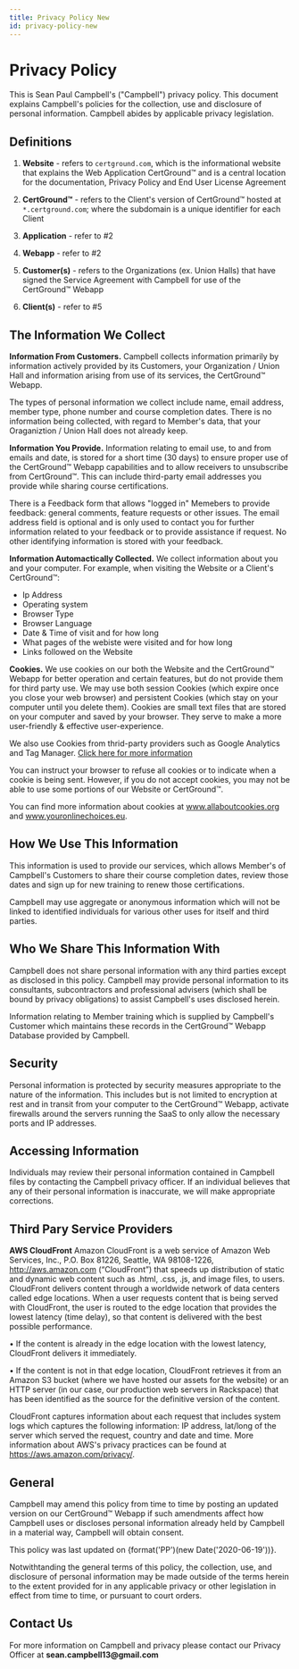 ```yaml
---
title: Privacy Policy New
id: privacy-policy-new
---
```



# Privacy Policy

This is Sean Paul Campbell's ("Campbell") privacy policy. This document explains Campbell's policies for the collection, use and disclosure of personal information. Campbell abides by applicable privacy legislation.

## Definitions

  1. **Website** - refers to `certground.com`, which is the informational website that explains the Web Application CertGround™️ and is a central location for the documentation, Privacy Policy and End User License Agreement

  2. **CertGround™️** - refers to the Client's version of CertGround™️ hosted at `*.certground.com`; where the subdomain is a unique identifier for each Client

  3. **Application** - refer to #2

  4. **Webapp** - refer to #2

  5. **Customer(s)** - refers to the Organizations (ex. Union Halls) that have signed the Service Agreement with Campbell for use of the CertGround™️ Webapp

  6. **Client(s)** - refer to #5

## The Information We Collect

**Information From Customers.**
Campbell collects information primarily by information actively provided by its Customers, your Organization / Union Hall and information arising from use of its services, the CertGround™️ Webapp.

The types of personal information we collect include name, email address, member type, phone number and course completion dates. There is no information being collected, with regard to Member's data, that your Oraganiztion / Union Hall does not already keep.

**Information You Provide.**
Information relating to email use, to and from emails and date, is stored for a short time (30 days) to ensure proper use of the CertGround™️ Webapp capabilities and to allow receivers to unsubscribe from CertGround™️. This can include third-party email addresses you provide while sharing course certifications.

There is a Feedback form that allows "logged in" Memebers to provide feedback: general comments, feature requests or other issues. The email address field is optional and is only used to contact you for further information related to your feedback or to provide assistance if request. No other identifying information is stored with your feedback.

**Information Automactically Collected.**
We collect information about you and your computer. For example, when visiting the Website or a Client's CertGround™️:

- Ip Address
- Operating system
- Browser Type
- Browser Language
- Date & Time of visit and for how long
- What pages of the webiste were visited and for how long
- Links followed on the Website

**Cookies.**
We use cookies on our both the Website and the CertGround™️ Webapp for better operation and certain features, but do not provide them for third party use. We may use both session Cookies (which expire once you close your web browser) and persistent Cookies (which stay on your computer until you delete them). Cookies are small text files that are stored on your computer and saved by your browser. They serve to make a more user-friendly & effective user-experience.

We also use Cookies from thrid-party providers such as Google Analytics and Tag Manager. [Click here for more information](#external-tools)

You can instruct your browser to refuse all cookies or to indicate when a cookie is being sent. However, if you do not accept cookies, you may not be able to use some portions of our Website or CertGround™️.

You can find more information about cookies at www.allaboutcookies.org and www.youronlinechoices.eu.

## How We Use This Information

This information is used to provide our services, which allows Member's of Campbell's Customers to share their course completion dates, review those dates and sign up for new training to renew those certifications.

Campbell may use aggregate or anonymous information which will not be linked to identified individuals for various other uses for itself and third parties.

## Who We Share This Information With

Campbell does not share personal information with any third parties except as disclosed in this policy. Campbell may provide personal information to its consultants, subcontractors and professional advisers (which shall be bound by privacy obligations) to assist Campbell's uses disclosed herein.

Information relating to Member training which is supplied by Campbell's Customer which maintains these records in the CertGround™️ Webapp Database provided by Campbell.

## Security

Personal information is protected by security measures appropriate to the nature of the information. This includes but is not limited to encryption at rest and in transit from your computer to the CertGround™️ Webapp, activate firewalls around the servers running the SaaS to only allow the necessary ports and IP addresses.

## Accessing Information

Individuals may review their personal information contained in Campbell files by contacting the Campbell privacy officer. If an individual believes that any of their personal information is inaccurate, we will make appropriate corrections.

## Third Pary Service Providers

**AWS CloudFront**
Amazon CloudFront is a web service of Amazon Web Services, Inc., P.O. Box 81226, Seattle, WA 98108-1226, http://aws.amazon.com (“CloudFront”) that speeds up distribution of static and dynamic web content such as .html, .css, .js, and image files, to users. CloudFront delivers content through a worldwide network of data centers called edge locations. When a user requests content that is being served with CloudFront, the user is routed to the edge location that provides the lowest latency (time delay), so that content is delivered with the best possible performance.

• If the content is already in the edge location with the lowest latency, CloudFront delivers it immediately.

• If the content is not in that edge location, CloudFront retrieves it from an Amazon S3 bucket (where we have hosted our assets for the website) or an HTTP server (in our case, our production web servers in Rackspace) that has been identified as the source for the definitive version of the content.

CloudFront captures information about each request that includes system logs which captures the following information: IP address, lat/long of the server which served the request, country and date and time. More information about AWS's privacy practices can be found at https://aws.amazon.com/privacy/.

## General

Campbell may amend this policy from time to time by posting an updated version on our CertGround™️ Webapp if such amendments affect how Campbell uses or discloses personal information already held by Campbell in a material way, Campbell will obtain consent.

<span>
  This policy was last updated on
  <span> {format('PP')(new Date('2020-06-19'))}</span>.
</span>

Notwithtanding the general terms of this policy, the collection, use, and disclosure of personal information may be made outside of the terms herein to the extent provided for in any applicable privacy or other legislation in effect from time to time, or pursuant to court orders.

## Contact Us

<p>For more information on Campbell and privacy please contact our Privacy Officer at
  <strong> sean.campbell13@gmail.com</strong></p>


